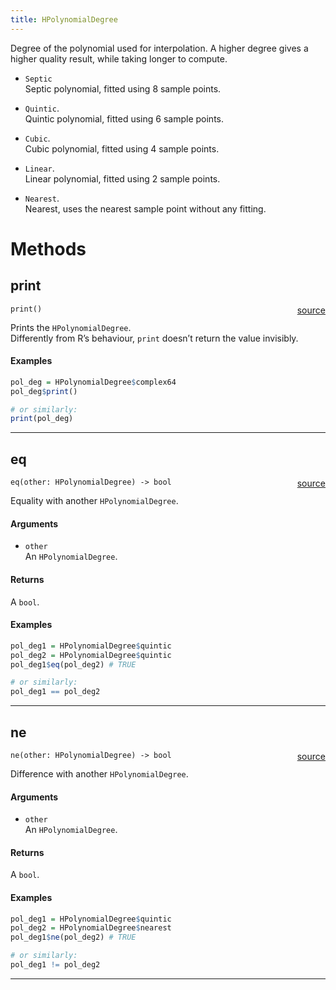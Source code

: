 ```yaml
---
title: HPolynomialDegree
---
```


Degree of the polynomial used for interpolation. A higher degree gives a higher quality result, while taking longer to compute. \

* `Septic` \
Septic polynomial, fitted using 8 sample points. \

* `Quintic`. \
Quintic polynomial, fitted using 6 sample points. \

* `Cubic`. \
Cubic polynomial, fitted using 4 sample points. \

* `Linear`. \
Linear polynomial, fitted using 2 sample points. \

* `Nearest`. \
Nearest, uses the nearest sample point without any fitting. \

# Methods

## print

`print()` <span style="float: right;"> [source](https://github.com/daniellga/harmonium/tree/master/r-harmonium/src/rust/src//hpolynomialdegree.rs#L57) </span> \

Prints the `HPolynomialDegree`. \
Differently from R's behaviour, `print` doesn't return the value invisibly. \

#### Examples

```r
pol_deg = HPolynomialDegree$complex64
pol_deg$print()

# or similarly:
print(pol_deg)
```

_________

## eq

`eq(other: HPolynomialDegree) -> bool` <span style="float: right;"> [source](https://github.com/daniellga/harmonium/tree/master/r-harmonium/src/rust/src//hpolynomialdegree.rs#L91) </span> \

Equality with another `HPolynomialDegree`.

#### Arguments

* `other` \
An `HPolynomialDegree`. \

#### Returns

A `bool`.

#### Examples

```r
pol_deg1 = HPolynomialDegree$quintic
pol_deg2 = HPolynomialDegree$quintic
pol_deg1$eq(pol_deg2) # TRUE

# or similarly:
pol_deg1 == pol_deg2
```

_________

## ne

`ne(other: HPolynomialDegree) -> bool` <span style="float: right;"> [source](https://github.com/daniellga/harmonium/tree/master/r-harmonium/src/rust/src//hpolynomialdegree.rs#L126) </span> \

Difference with another `HPolynomialDegree`.

#### Arguments

* `other` \
An `HPolynomialDegree`. \

#### Returns

A `bool`.

#### Examples

```r
pol_deg1 = HPolynomialDegree$quintic
pol_deg2 = HPolynomialDegree$nearest
pol_deg1$ne(pol_deg2) # TRUE

# or similarly:
pol_deg1 != pol_deg2
```

_________
